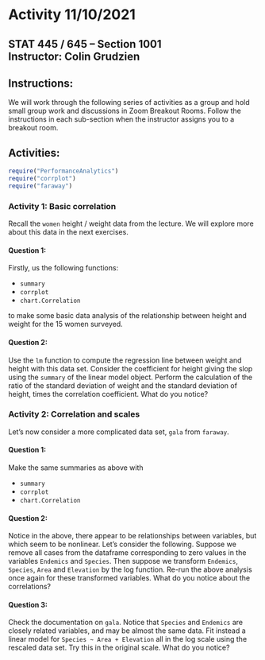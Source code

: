 # Activity 11/10/2021

## STAT 445 / 645 -- Section 1001 <br> Instructor: Colin Grudzien<br>

## Instructions:
We will work through the following series of activities as a group and hold small group work and discussions in Zoom Breakout Rooms.  Follow the instructions in each sub-section when the instructor assigns you to a breakout room.

## Activities:
```r
require("PerformanceAnalytics")
require("corrplot")
require("faraway")
```

### Activity 1: Basic correlation 
Recall the `women` height / weight data from the lecture.  We will explore more about this data in the next exercises.  

#### Question 1:
Firstly, us the following functions:

 * `summary`
 * `corrplot`
 * `chart.Correlation`

to make some basic data analysis of the relationship between height and weight for the 15 women surveyed.


#### Question 2:
Use the `lm` function to compute the regression line between weight and height with this data set.  Consider the coefficient for height giving the slop using the `summary` of the linear model object. Perform the calculation of the ratio of the standard deviation of weight and the standard deviation of height, times the correlation coefficient.  What do you notice?


### Activity 2: Correlation and scales 
Let's now consider a more complicated data set, `gala` from `faraway`.  


#### Question 1:

Make the same summaries as above with

 * `summary`
 * `corrplot`
 * `chart.Correlation`



#### Question 2:
Notice in the above, there appear to be relationships between variables, but which seem to be nonlinear.  Let's consider the following.  Suppose we remove all cases from the dataframe corresponding to zero values in the variables `Endemics` and `Species`.  Then suppose we transform `Endemics`, `Species`, `Area` and `Elevation` by the log function.  Re-run the above analysis once again for these transformed variables.  What do you notice about the correlations?


#### Question 3:
Check the documentation on `gala`.  Notice that `Species` and `Endemics` are closely related variables, and may be almost the same data.  Fit instead a linear model for
`Species ~ Area + Elevation`
all in the log scale using the rescaled data set.  Try this in the original scale.  What do you notice?

